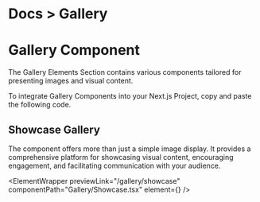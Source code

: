 
<h1 className="text-gray-800 dark:text-gray-200  text-[14px] mt-3 ">
  <span className="text-gray-500 ">Docs ></span> Gallery
</h1>

# Gallery Component

The Gallery Elements Section contains various components tailored for presenting images and visual content.

To integrate Gallery Components into your Next.js Project, copy and paste the following code.

## Showcase Gallery

The component offers more than just a simple image display. It provides a comprehensive platform for showcasing visual content, encouraging engagement, and facilitating communication with your audience.

<ElementWrapper
  previewLink="/gallery/showcase"
  componentPath="Gallery/Showcase.tsx"
  element={<Showcase />}
/>
